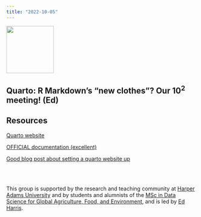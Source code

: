 ```yaml
---
title: "2022-10-05"
---
```


![](img/harug-hex.png){width="125"} 

## Quarto: R Markdown's "new clothes"? Our $10^2$ meeting! (Ed)



## Resources

[Quarto website](https://quarto.org/)

[OFFICIAL documentation (excellent)](https://quarto.org/docs/guide/)

[Good blog post about setting a quarto website up](https://www.apreshill.com/blog/2022-04-we-dont-talk-about-quarto/)

<br><br>

This group is supported by the research and teaching community at [Harper Adams University](https://www.harper-adams.ac.uk/ "Harper Adams University") and by students and alumnists of the [MSc in Data Science for Global Agriculture, Food, and Environment](https://www.harper-adams.ac.uk/courses/postgraduate/201194/data-science-for-global-agriculture-food-and-environment "MSc in Data Science"), and is led by [Ed Harris](https://www.harper-adams.ac.uk/general/staff/profile/201620/Edwin-Harris/ "Ed's Faculty page").
